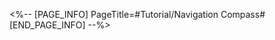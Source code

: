<%-- [PAGE_INFO]
PageTitle=#Tutorial/Navigation Compass#
[END_PAGE_INFO] --%>
{{Tutorial
|sort      = 600901
|title     = Navigation Compass
|subtitle  = 
|type      = Adventure
|about     = 
|image1    = Tutorial Navigation Compass 1.png{{subst:void|<!--$UPLOAD:<<SpriteOutput/TutorialPic/TutorialPage_600901.png>-<Tutorial Navigation Compass 1.png>>}}
|text1     = Turn the compass to align the inner and outer rings' {{Color|h|nobold=1|Celestial Axis}} to the same direction.
|image2    = Tutorial Navigation Compass 2.png{{subst:void|<!--$UPLOAD:<<SpriteOutput/TutorialPic/TutorialPage_600902.png>-<Tutorial Navigation Compass 2.png>>}}
|text2     = The {{Color|h|nobold=1|Bright}} Astral Marks on the compass indicate the degree its Compass ring can rotate. For instance, one {{Color|h|nobold=1|Bright}} Astral Mark would signify a {{Color|h|nobold=1|60°}} rotation per turn.
|image3    = Tutorial Navigation Compass 3.png{{subst:void|<!--$UPLOAD:<<SpriteOutput/TutorialPic/TutorialPage_600903.png>-<Tutorial Navigation Compass 3.png>>}}
|text3     = Two types of {{Color|h|nobold=1|rotations}} exist: Clockwise and counterclockwise.
}}